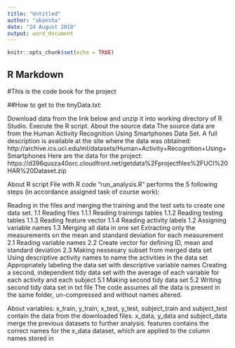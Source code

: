 ---
title: "Untitled"
author: "akansha"
date: "24 August 2018"
output: word_document
---

```{r setup, include=FALSE}
knitr::opts_chunk$set(echo = TRUE)
```

## R Markdown
#This is the code book for the project

##How to get to the tinyData.txt:

Download data from the link below and unzip it into working directory of R Studio.
Execute the R script.
About the source data
The source data are from the Human Activity Recognition Using Smartphones Data Set. A full description is available at the site where the data was obtained: http://archive.ics.uci.edu/ml/datasets/Human+Activity+Recognition+Using+Smartphones Here are the data for the project: https://d396qusza40orc.cloudfront.net/getdata%2Fprojectfiles%2FUCI%20HAR%20Dataset.zip

About R script
File with R code "run_analysis.R" performs the 5 following steps (in accordance assigned task of course work):

Reading in the files and merging the training and the test sets to create one data set.
1.1 Reading files
1.1.1 Reading trainings tables
1.1.2 Reading testing tables 
1.1.3 Reading feature vector
1.1.4 Reading activity labels
1.2 Assigning variable names
1.3 Merging all data in one set
Extracting only the measurements on the mean and standard deviation for each measurement
2.1 Reading variable names
2.2 Create vector for defining ID, mean and standard deviation
2.3 Making nessesary subset from merged data set
Using descriptive activity names to name the activities in the data set
Appropriately labeling the data set with descriptive variable names
Creating a second, independent tidy data set with the average of each variable for each activity and each subject
5.1 Making second tidy data set
5.2 Writing second tidy data set in txt file
The code assumes all the data is present in the same folder, un-compressed and without names altered.

About variables:
x_train, y_train, x_test, y_test, subject_train and subject_test contain the data from the downloaded files.
x_data, y_data and subject_data merge the previous datasets to further analysis.
features contains the correct names for the x_data dataset, which are applied to the column names stored in
